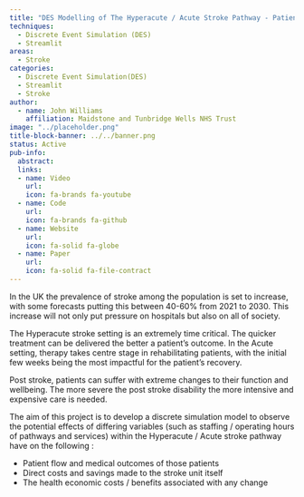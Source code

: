 ```yaml
---
title: "DES Modelling of The Hyperacute / Acute Stroke Pathway - Patient and Economic Outcomes"
techniques:
  - Discrete Event Simulation (DES)
  - Streamlit
areas:
  - Stroke
categories:
  - Discrete Event Simulation(DES)
  - Streamlit
  - Stroke
author:
  - name: John Williams
    affiliation: Maidstone and Tunbridge Wells NHS Trust
image: "../placeholder.png"
title-block-banner: ../../banner.png
status: Active
pub-info:
  abstract:
  links:
  - name: Video
    url:
    icon: fa-brands fa-youtube
  - name: Code
    url:
    icon: fa-brands fa-github
  - name: Website
    url:
    icon: fa-solid fa-globe
  - name: Paper
    url:
    icon: fa-solid fa-file-contract
---
```


In the UK the prevalence of stroke among the population is set to increase, with some forecasts putting this between 40-60% from 2021 to 2030. This increase will not only put pressure on hospitals but also on all of society.

The Hyperacute stroke setting is an extremely time critical. The quicker treatment can be delivered the better a patient's outcome. In the Acute setting, therapy takes centre stage in rehabilitating patients, with the initial few weeks being the most impactful for the patient’s recovery.

Post stroke, patients can suffer with extreme changes to their function and wellbeing. The more severe the post stroke disability the more intensive and expensive care is needed.

The aim of this project is to develop a discrete simulation model to observe the potential effects of differing variables (such as staffing / operating hours of pathways and services) within the Hyperacute / Acute stroke pathway have on the following :

- Patient flow and medical outcomes of those patients
- Direct costs and savings made to the stroke unit itself
- The health economic costs / benefits associated with any change
